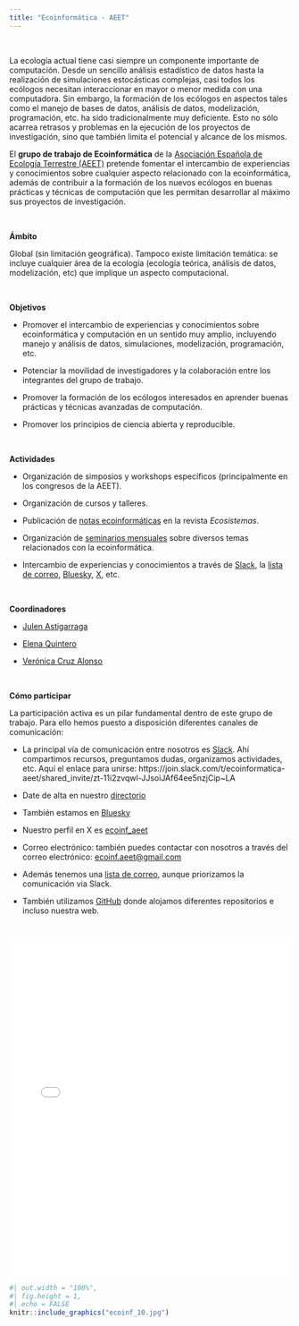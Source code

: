 ```yaml
---
title: "Ecoinformática - AEET"
---
```


<br>

La ecología actual tiene casi siempre un componente importante de computación. Desde un sencillo análisis estadístico de datos hasta la realización de simulaciones estocásticas complejas, casi todos los ecólogos necesitan interaccionar en mayor o menor medida con una computadora. Sin embargo, la formación de los ecólogos en aspectos tales como el manejo de bases de datos, análisis de datos, modelización, programación, etc. ha sido tradicionalmente muy deficiente. Esto no sólo acarrea retrasos y problemas en la ejecución de los proyectos de investigación, sino que también limita el potencial y alcance de los mismos.

El **grupo de trabajo de Ecoinformática** de la [Asociación Española de Ecología Terrestre (AEET)](https://www.aeet.org/es/) pretende fomentar el intercambio de experiencias y conocimientos sobre cualquier aspecto relacionado con la ecoinformática, además de contribuir a la formación de los nuevos ecólogos en buenas prácticas y técnicas de computación que les permitan desarrollar al máximo sus proyectos de investigación.

<br>

**Ámbito**

Global (sin limitación geográfica). Tampoco existe limitación temática: se incluye cualquier área de la ecología (ecología teórica, análisis de datos, modelización, etc) que implique un aspecto computacional.

<br>

**Objetivos**

-   Promover el intercambio de experiencias y conocimientos sobre ecoinformática y computación en un sentido muy amplio, incluyendo manejo y análisis de datos, simulaciones, modelización, programación, etc.

-   Potenciar la movilidad de investigadores y la colaboración entre los integrantes del grupo de trabajo.

-   Promover la formación de los ecólogos interesados en aprender buenas prácticas y técnicas avanzadas de computación.

-   Promover los principios de ciencia abierta y reproducible.

<br>

**Actividades**

-   Organización de simposios y workshops específicos (principalmente en los congresos de la AEET).

-   Organización de cursos y talleres.

-   Publicación de [notas ecoinformáticas](notas-ecoinformaticas.html) en la revista *Ecosistemas*.

-   Organización de [seminarios mensuales](seminarios.html) sobre diversos temas relacionados con la ecoinformática.

-   Intercambio de experiencias y conocimientos a través de [Slack](https://ecoinformatica-aeet.slack.com), la [lista de correo](https://groups.google.com/forum/#!forum/ecoinformatica_aeet), [Bluesky](https://bsky.app/profile/ecoinf-aeet.bsky.social), [X](https://x.com/ecoinf_aeet), etc.

<br>

**Coordinadores**

-   [Julen Astigarraga](https://bsky.app/profile/julenastigarraga.bsky.social)

-   [Elena Quintero](https://bsky.app/profile/elequintero.bsky.social)

-   [Verónica Cruz Alonso](https://x.com/veruitter)

<br>

**Cómo participar**

La participación activa es un pilar fundamental dentro de este grupo de trabajo. Para ello hemos puesto a disposición diferentes canales de comunicación:

-   La principal vía de comunicación entre nosotros es [Slack](https://ecoinformatica-aeet.slack.com). Ahí compartimos recursos, preguntamos dudas, organizamos actividades, etc. Aquí el enlace para unirse: https://join.slack.com/t/ecoinformatica-aeet/shared_invite/zt-11i2zvqwl-JJsoiJAf64ee5nzjCip\~LA

-   Date de alta en nuestro [directorio](miembros.html)

-   También estamos en [Bluesky](https://bsky.app/profile/ecoinf-aeet.bsky.social)

-   Nuestro perfil en X es [ecoinf_aeet](https://x.com/ecoinf_aeet)

-   Correo electrónico: también puedes contactar con nosotros a través del correo electrónico: [ecoinf.aeet\@gmail.com](mailto:ecoinf.aeet@gmail.com){.email}

-   Además tenemos una [lista de correo](https://groups.google.com/forum/#!forum/ecoinformatica_aeet), aunque priorizamos la comunicación via Slack.

-   También utilizamos [GitHub](https://github.com/ecoinfaeet) donde alojamos diferentes repositorios e incluso nuestra web.

<br>

```{=html}
<div style="text-align: right;">
<iframe src="clickable_plot_vertical.html" width="100%" height="600" style="border:none;"></iframe>
</div>
```

```r
#| out.width = "100%",
#| fig.height = 1,
#| echo = FALSE
knitr::include_graphics("ecoinf_10.jpg")
```
